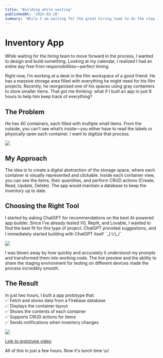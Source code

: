```yaml
---
title: 'Building while waiting'
publishedAt: '2025-03-20'
summary: 'While I am waiting for the great hiring team to do the step in the hiring process I wanted to build and design something'
---
```


# Inventory App  

While waiting for the hiring team to move forward in the process, I wanted to design and build something. Looking at my calendar, I realized I had an entire day free from responsibilities—perfect timing.  

Right now, I’m working at a desk in the film workspace of a good friend. He has a massive storage area filled with everything he might need for his film projects. Recently, he reorganized one of his spaces using gray containers to store smaller items. That got me thinking: what if I built an app in just 8 hours to help him keep track of everything?  

## The Problem  
He has 40 containers, each filled with multiple small items. From the outside, you can’t see what’s inside—you either have to read the labels or physically open each container. I want to digitize that process.  

![](https://i.imgur.com/VTtLeFT.png)

## My Approach  
The idea is to create a digital abstraction of the storage space, where each container is visually represented and clickable. Inside each container view, you can see the items, their quantities, and perform CRUD actions (Create, Read, Update, Delete). The app would maintain a database to keep the inventory up to date.  

## Choosing the Right Tool  
I started by asking ChatGPT for recommendations on the best AI-powered app builder. Since I’ve already tested V0, Replit, and Lovable, I wanted to find the best fit for this type of project. ChatGPT provided suggestions, and I immediately started building with ChatGPT itself ¯\_(ツ)_/¯  

![](https://i.imgur.com/JM8vQBX.png)

I was blown away by how quickly and accurately it understood my prompts and transformed them into working code. The live preview and the ability to share the staging environment for testing on different devices made the process incredibly smooth.  

## The Result  
In just two hours, I built a app prototype that:  
✅ Fetch and stores data from a Firebase database  
✅ Displays the container layout  
✅ Shows the contents of each container  
✅ Supports CRUD actions for items  
✅ Sends notifications when inventory changes  

![](https://i.imgur.com/ZV85QxA.jpeg)

[Link to prototype video](https://youtu.be/g4yD8NhRHio)

All of this in just a few hours. Now it's lunch time \o/
